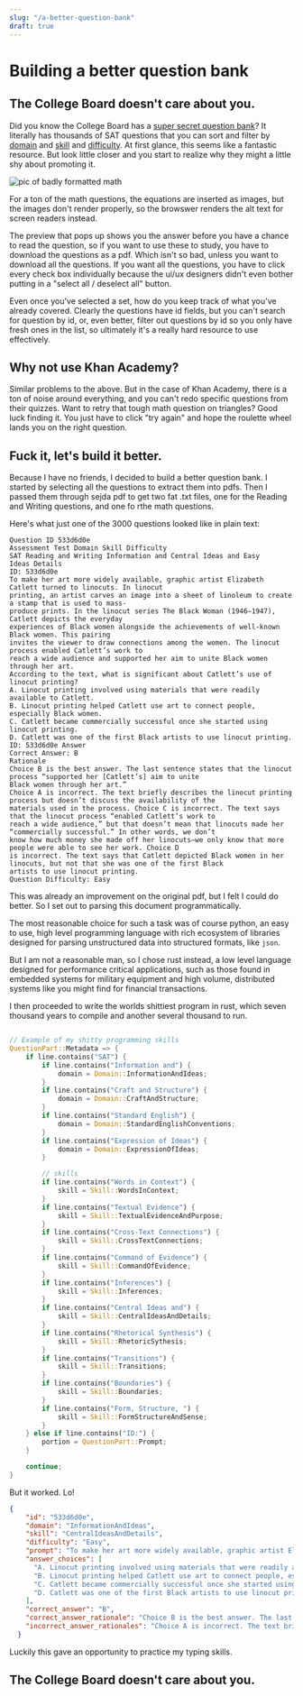 ```yaml
---
slug: "/a-better-question-bank"
draft: true
---
```

# Building a better question bank

## The College Board doesn't care about you.

Did you know the College Board has a [super secret question bank](https://satsuitequestionbank.collegeboard.org/digital/search)?
It literally has thousands of SAT questions that you can sort and filter by [domain](https://satsuitequestionbank.collegeboard.org/digital/search) and [skill](https://satsuitequestionbank.collegeboard.org/digital/search) and [difficulty](https://satsuitequestionbank.collegeboard.org/digital/search).
At first glance, this seems like a fantastic resource.
But look little closer and you start to realize why they might a little shy about promoting it.

![pic of badly formatted math](./bad-formatting.png)

For a ton of the math questions, the equations are inserted as images, but the images don't render properly, so the browswer renders the alt text for screen readers instead.

The preview that pops up shows you the answer before you have a chance to read the question, 
so if you want to use these to study, you have to download the questions as a pdf.
Which isn't so bad, unless you want to download all the questions.
If you want all the questions, you have to click every check box individually because the ui/ux designers didn't even bother putting in a "select all / deselect all" button.

Even once you've selected a set, how do you keep track of what you've already covered.
Clearly the questions have id fields, but you can't search for question by id, or,
even better, filter out questions by id so you only have fresh ones in the list,
so ultimately it's a really hard resource to use effectively.

## Why not use Khan Academy?
Similar problems to the above.
But in the case of Khan Academy, there is a ton of noise around everything, 
and you can't redo specific questions from their quizzes. 
Want to retry that tough math question on triangles? Good luck finding it.
You just have to click "try again" and hope the roulette wheel lands you on the right question.

## Fuck it, let's build it better.
Because I have no friends, I decided to build a better question bank.
I started by selecting all the questions to extract them into pdfs.
Then I passed them through sejda pdf to get two fat .txt files, one for the Reading and Writing questions, and one fo rthe math questions. 

Here's what just one of the 3000 questions looked like in plain text:


```text
Question ID 533d6d0e
Assessment Test Domain Skill Difficulty
SAT Reading and Writing Information and Central Ideas and Easy
Ideas Details
ID: 533d6d0e
To make her art more widely available, graphic artist Elizabeth Catlett turned to linocuts. In linocut
printing, an artist carves an image into a sheet of linoleum to create a stamp that is used to mass-
produce prints. In the linocut series The Black Woman (1946–1947), Catlett depicts the everyday
experiences of Black women alongside the achievements of well-known Black women. This pairing
invites the viewer to draw connections among the women. The linocut process enabled Catlett’s work to
reach a wide audience and supported her aim to unite Black women through her art.
According to the text, what is significant about Catlett’s use of linocut printing?
A. Linocut printing involved using materials that were readily available to Catlett. 
B. Linocut printing helped Catlett use art to connect people, especially Black women.
C. Catlett became commercially successful once she started using linocut printing. 
D. Catlett was one of the first Black artists to use linocut printing.
ID: 533d6d0e Answer
Correct Answer: B
Rationale
Choice B is the best answer. The last sentence states that the linocut process “supported her [Catlett’s] aim to unite
Black women through her art.”
Choice A is incorrect. The text briefly describes the linocut printing process but doesn’t discuss the availability of the
materials used in the process. Choice C is incorrect. The text says that the linocut process “enabled Catlett’s work to
reach a wide audience,” but that doesn’t mean that linocuts made her “commercially successful.” In other words, we don’t
know how much money she made off her linocuts—we only know that more people were able to see her work. Choice D
is incorrect. The text says that Catlett depicted Black women in her linocuts, but not that she was one of the first Black
artists to use linocut printing.
Question Difficulty: Easy

```

This was already an improvement on the original pdf, but I felt I could do better.
So I set out to parsing this document programmatically.


The most reasonable choice for such a task was of course python, an easy to use, high level programming language with rich ecosystem of libraries designed for parsing unstructured data into structured formats, like `json`.

But I am not a reasonable man, so I chose rust instead, a low level language designed for performance critical applications, such as those found in embedded systems for military equipment and high volume, distributed systems like you might find for financial transactions.

I then proceeded to write the worlds shittiest program in rust, which seven thousand years to compile and another several thousand to run.

```rust

// Example of my shitty programming skills
QuestionPart::Metadata => {
    if line.contains("SAT") {
        if line.contains("Information and") {
            domain = Domain::InformationAndIdeas;
        }
        if line.contains("Craft and Structure") {
            domain = Domain::CraftAndStructure;
        }
        if line.contains("Standard English") {
            domain = Domain::StandardEnglishConventions;
        }
        if line.contains("Expression of Ideas") {
            domain = Domain::ExpressionOfIdeas;
        }

        // skills
        if line.contains("Words in Context") {
            skill = Skill::WordsInContext;
        }
        if line.contains("Textual Evidence") {
            skill = Skill::TextualEvidenceAndPurpose;
        }
        if line.contains("Cross-Text Connections") {
            skill = Skill::CrossTextConnections;
        }
        if line.contains("Command of Evidence") {
            skill = Skill::CommandOfEvidence;
        }
        if line.contains("Inferences") {
            skill = Skill::Inferences;
        }
        if line.contains("Central Ideas and") {
            skill = Skill::CentralIdeasAndDetails;
        }
        if line.contains("Rhetorical Synthesis") {
            skill = Skill::RhetoricSythesis;
        }
        if line.contains("Transitions") {
            skill = Skill::Transitions;
        }
        if line.contains("Boundaries") {
            skill = Skill::Boundaries;
        }
        if line.contains("Form, Structure, ") {
            skill = Skill::FormStructureAndSense;
        }
    } else if line.contains("ID:") {
        portion = QuestionPart::Prompt;
    }

    continue;
}

```

But it worked. Lo!


```json
{
    "id": "533d6d0e",
    "domain": "InformationAndIdeas",
    "skill": "CentralIdeasAndDetails",
    "difficulty": "Easy",
    "prompt": "To make her art more widely available, graphic artist Elizabeth Catlett turned to linocuts. In linocutprinting, an artist carves an image into a sheet of linoleum to create a stamp that is used to mass-produce prints. In the linocut series The Black Woman (1946–1947), Catlett depicts the everydayexperiences of Black women alongside the achievements of well-known Black women. This pairinginvites the viewer to draw connections among the women. The linocut process enabled Catlett’s work toreach a wide audience and supported her aim to unite Black women through her art.",
    "answer_choices": [
      "A. Linocut printing involved using materials that were readily available to Catlett. ",
      "B. Linocut printing helped Catlett use art to connect people, especially Black women.",
      "C. Catlett became commercially successful once she started using linocut printing. ",
      "D. Catlett was one of the first Black artists to use linocut printing."
    ],
    "correct_answer": "B",
    "correct_answer_rationale": "Choice B is the best answer. The last sentence states that the linocut process “supported her [Catlett’s] aim to unite Black women through her art.” ",
    "incorrect_answer_rationales": "Choice A is incorrect. The text briefly describes the linocut printing process but doesn’t discuss the availability of the materials used in the process. Choice C is incorrect. The text says that the linocut process “enabled Catlett’s work to reach a wide audience,” but that doesn’t mean that linocuts made her “commercially successful.” In other words, we don’t know how much money she made off her linocuts—we only know that more people were able to see her work. Choice D is incorrect. The text says that Catlett depicted Black women in her linocuts, but not that she was one of the first Black artists to use linocut printing. "
  }

```








Luckily this gave an opportunity to practice my typing skills.




## The College Board doesn't care about you.




